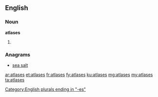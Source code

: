 ==English==

===Noun===
'''atlases'''

# {{plural of|atlas}}

===Anagrams===
* [[sea salt#English|sea salt]]

[[Category:English plurals ending in "-es"]]

[[ar:atlases]]
[[et:atlases]]
[[fr:atlases]]
[[fy:atlases]]
[[ku:atlases]]
[[mg:atlases]]
[[my:atlases]]
[[ta:atlases]]